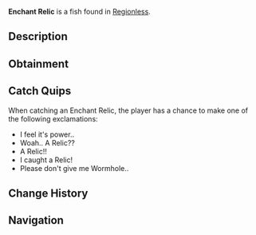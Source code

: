 {{FishInfobox
|image          = Enchant Relic.png
|rarity         = Relic
|sea            = First Sea
|location       = [[Regionless]]
|sublocation    = 
|sources        = Fishing Rod, Supreme Present, Unique Present
|radar_location = 
|prog_speed     = -20
|xp             = 800
|weather        = 
|time           = 
|season         = 
|bait           = 
|base_weight    = 21
|base_value     = 3500
|weight_range   = 0
|base_chance    = 0.2
|base_resil     = 35
}}
'''Enchant Relic''' is a {{Rarity|Relic}} fish found in [[Regionless]].

== Description ==
{{Description|A stone filled with the blessing of a Divine Lantern Keeper.. Returning it to it's throne under the Statue of Sovereignty will result in your currently equipped rod being engulfed in its power.|Bestiary Entry}}

== Obtainment ==
{{Fish Availability|
The Depths
The Depths/Absolute Darkness
|top_rods      = 
Leviathan's Fang Rod\86206.48\137296.34;
Trident Rod\79482.19\118408.37;
Free Spirit Rod\76567.12\113403.97;
Azure Of Lagoon\61513.29\98654.77;
No-Life Rod\60274.24\96534.34;
Lucky Rod\40922.84\63556.19;
Firefly Rod\57540.32\95563.82;
Adventurer's Rod\49587.05\82468.78;
Fast Rod\51585.9\86885.58;
Fischer's Rod\34653.85\58367.12;
Plastic Rod\34626.17\58217.83;
Seraphic Rod\57426.65\89410.14;
Ethereal Prism Rod\57275.16\88652.3;
Astralhook Rod\57079.41\89141.79;
Challenger's Rod\55315.07\88728.02;
Rod Of The Forgotten Fang\55230.83\87727.18;
Blazebringer Rod\53732.93\83306.34;
Verdant Shear Rod\50702.07\78615.05;
Zeus Rod\50602.59\78453.13;
Rod Of The Exalted One\50040.25\75783.95;
Rod Of The Depths\49960.62\79670.7;
Depthseeker Rod\46626.25\72686.88;
Avalanche Rod\41750.28\65554.04;
Volcanic Rod\40032.81\62065.98;
Steady Rod\13724.59\23851.36
|recommended   = Trident Rod
}}

== Catch Quips ==
When catching an Enchant Relic, the player has a chance to make one of the following exclamations:
* I feel it's power..
* Woah.. A Relic??
* A Relic!!
* I caught a Relic!
* Please don't give me Wormhole..

== Change History ==
{{Change History|{{subst:Current Version}}}}

== Navigation ==
{{Fish Navbox|Regionless}}